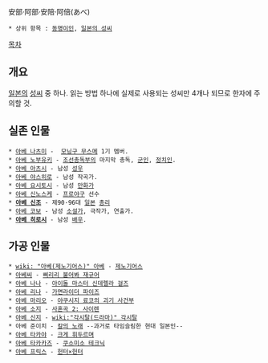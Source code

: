 安部·阿部·安陪·阿倍(あべ)
 * 상위 항목 : [[동명이인]], [[일본의 성씨]]

[[목차]]
== 개요 ==
[[일본]]의 [[성씨]] 중 하나. 읽는 방법 하나에 실제로 사용되는 성씨만 4개나 되므로 한자에 주의할 것.

== 실존 인물 ==
 * [[아베 나츠미]] -  [[모닝구 무스메]] 1기 멤버.
 * [[아베 노부유키]] - [[조선총독부]]의 마지막 총독, [[군인]], [[정치인]].
 * [[아베 아츠시]] - 남성 [[성우]]
 * [[아베 야스히로]] - 남성 작곡가.
 * [[아베 요시토시]] - 남성 [[만화가]]
 * [[아베 신노스케]] - [[프로야구]] 선수
 * '''[[아베 신조]]''' - 제90·96대 [[일본]] [[총리]]
 * [[아베 코보]] - 남성 [[소설가]], 극작가, 연출가.
 * '''[[아베 히로시]]''' - 남성 [[배우]].

== 가공 인물 ==
 * [[wiki: "아베(제노기어스)" 아베]] - [[제노기어스]]
 * [[아베씨]] - [[삐리리 불어봐 재규어]]
 * [[아베 나나]] - [[아이돌 마스터 신데렐라 걸즈]]
 * [[아베 리나]] - [[가면라이더 파이즈]]
 * [[아베 마리오]] - [[야쿠시지 료코의 괴기 사건부]]
 * [[아베 소지]] - [[사혼곡 2: 사이렌]]
 * [[아베 신지]] - [[wiki:"각시탈(드라마)" 각시탈]]
 * 아베 준이치 - [[칼의 노래]] --과거로 타임슬림한 현대 일본인--
 * [[아베 타카야]] - [[크게 휘두르며]]
 * [[아베 타카카즈]] - [[쿠소미소 테크닉]]
 * [[아베 프릭스]] - [[헌터×헌터]]
